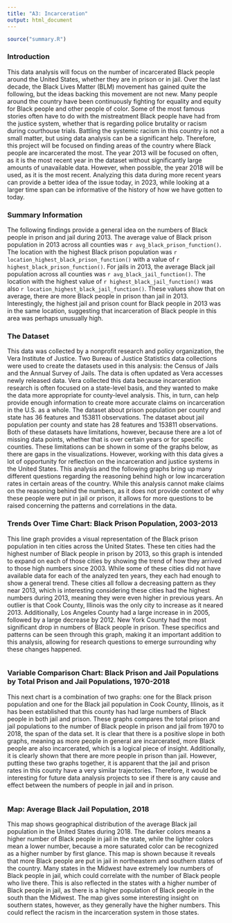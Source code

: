 ```yaml
---
title: "A3: Incarceration"
output: html_document
---
```


```r
source("summary.R")
```

### Introduction

This data analysis will focus on the number of incarcerated Black people around the United States, whether they are in prison or in jail. Over the last decade, the Black Lives Matter (BLM) movement has gained quite the following, but the ideas backing this movement are not new. Many people around the country have been continuously fighting for equality and equity for Black people and other people of color. Some of the most famous stories often have to do with the mistreatment Black people have had from the justice system, whether that is regarding police brutality or racism during courthouse trials. Battling the systemic racism in this country is not a small matter, but using data analysis can be a significant help. Therefore, this project will be focused on finding areas of the country where Black people are incarcerated the most. The year 2013 will be focused on often, as it is the most recent year in the dataset without significantly large amounts of unavailable data. However, when possible, the year 2018 will be used, as it is the most recent. Analyzing this data during more recent years can provide a better idea of the issue today, in 2023, while looking at a larger time span can be informative of the history of how we have gotten to today.

### Summary Information

The following findings provide a general idea on the numbers of Black people in prison and jail during 2013. The average value of Black prison population in 2013 across all counties  was `r avg_black_prison_function()`. The location with the highest Black prison population was `r location_highest_black_prison_function()` with a value of `r highest_black_prison_function()`. For jails in 2013, the average Black jail population across all counties was `r avg_black_jail_function()`. The location with the highest value of `r highest_black_jail_function()` was also `r location_highest_black_jail_function()`. These values show that on average, there are more Black people in prison than jail in 2013. Interestingly, the highest jail and prison count for Black people in 2013 was in the same location, suggesting that incarceration of Black people in this area was perhaps unusually high.

### The Dataset

This data was collected by a nonprofit research and policy organization, the Vera Institute of Justice. Two Bureau of Justice Statistics data collections were used to create the datasets used in this analysis: the Census of Jails and the Annual Survey of Jails. The data is often updated as Vera accesses newly released data. Vera collected this data because incarceration research is often focused on a state-level basis, and they wanted to make the data more appropriate for county-level analysis. This, in turn, can help provide enough information to create more accurate claims on incarceration in the U.S. as a whole. The dataset about prison population per county and state has 36 features and 153811 observations. The dataset about jail population per county and state has 28 features and 153811 observations. Both of these datasets have limitations, however, because there are a lot of missing data points, whether that is over certain years or for specific counties. These limitations can be shown in some of the graphs below, as there are gaps in the visualizations. However, working with this data gives a lot of opportunity for reflection on the incarceration and justice systems in the United States. This analysis and the following graphs bring up many different questions regarding the reasoning behind high or low incarceration rates in certain areas of the country. While this analysis cannot make claims on the reasoning behind the numbers, as it does not provide context of why these people were put in jail or prison, it allows for more questions to be raised concerning the patterns and correlations in the data.

### Trends Over Time Chart: Black Prison Population, 2003-2013

This line graph provides a visual representation of the Black prison population in ten cities across the United States. These ten cities had the highest number of Black people in prison by 2013, so this graph is intended to expand on each of those cities by showing the trend of how they arrived to those high numbers since 2003. While some of these cities did not have available data for each of the analyzed ten years, they each had enough to show a general trend. These cities all follow a decreasing pattern as they near 2013, which is interesting considering these cities had the highest numbers during 2013, meaning they were even higher in previous years. An outlier is that Cook County, Illinois was the only city to increase as it neared 2013. Additionally, Los Angeles County had a large increase in in 2005, followed by a large decrease by 2012. New York County had the most significant drop in numbers of Black people in prison. These specifics and patterns can be seen through this graph, making it an important addition to this analysis, allowing for research questions to emerge surrounding why these changes happened.

```r
```

### Variable Comparison Chart: Black Prison and Jail Populations by Total Prison and Jail Populations, 1970-2018

This next chart is a combination of two graphs: one for the Black prison population and one for the Black jail population in Cook County, Illinois, as it has been established that this county has had large numbers of Black people in both jail and prison. These graphs compares the total prison and jail populations to the number of Black people in prison and jail from 1970 to 2018, the span of the data set. It is clear that there is a positive slope in both graphs, meaning as more people in general are incarcerated, more Black people are also incarcerated, which is a logical piece of insight. Additionally, it is clearly shown that there are more people in prison than jail. However, putting these two graphs together, it is apparent that the jail and prison rates in this county have a very similar trajectories. Therefore, it would be interesting for future data analysis projects to see if there is any cause and effect between the numbers of people in jail and in prison.

```r
```

### Map: Average Black Jail Population, 2018

This map shows geographical distribution of the average Black jail population in the United States during 2018. The darker colors means a higher number of Black people in jail in the state, while the lighter colors mean a lower number, because a more saturated color can be recognized as a higher number by first glance. This map is shown because it reveals that more Black people are put in jail in northeastern and southern states of the country. Many states in the Midwest have extremely low numbers of Black people in jail, which could correlate with the number of Black people who live there. This is also reflected in the states with a higher number of Black people in jail, as there is a higher population of Black people in the south than the Midwest. The map gives some interesting insight on southern states, however, as they generally have the higher numbers. This could reflect the racism in the incarceration system in those states.

```r
```